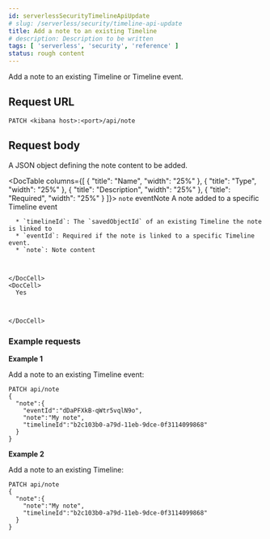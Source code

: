 ```yaml
---
id: serverlessSecurityTimelineApiUpdate
# slug: /serverless/security/timeline-api-update
title: Add a note to an existing Timeline
# description: Description to be written
tags: [ 'serverless', 'security', 'reference' ]
status: rough content
---
```


<div id="timeline-api-update"></div>

Add a note to an existing Timeline or Timeline event.

## Request URL

`PATCH <kibana host>:<port>/api/note`

## Request body

A JSON object defining the note content to be added.

<DocTable columns={[
  {
    "title": "Name",
    "width": "25%"
  },
  {
    "title": "Type",
    "width": "25%"
  },
  {
    "title": "Description",
    "width": "25%"
  },
  {
    "title": "Required",
    "width": "25%"
  }
]}>
  <DocRow>
    <DocCell>`note`</DocCell>
    <DocCell><DocLink id="serverlessSecurityTimelineObjectSchema" section="eventnotes-object">eventNote</DocLink></DocCell>
    <DocCell>
      A note added to a specific Timeline event
      
      * `timelineId`: The `savedObjectId` of an existing Timeline the note is linked to
      * `eventId`: Required if the note is linked to a specific Timeline event.
      * `note`: Note content

      
      
    </DocCell>
    <DocCell>
      Yes
      
      
      
    </DocCell>
  </DocRow>
</DocTable>

### Example requests

**Example 1**

Add a note to an existing Timeline event:

```console
PATCH api/note
{
  "note":{
    "eventId":"dDaPFXkB-qWtr5vqlN9o",
    "note":"My note",
    "timelineId":"b2c103b0-a79d-11eb-9dce-0f3114099868"
  }
}
```

**Example 2**

Add a note to an existing Timeline:

```console
PATCH api/note
{
  "note":{
    "note":"My note",
    "timelineId":"b2c103b0-a79d-11eb-9dce-0f3114099868"
  }
}
```

